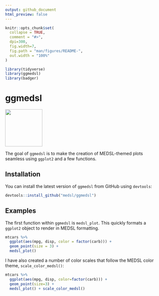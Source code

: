 ```yaml
---
output: github_document
html_preview: false
---
```


```r
knitr::opts_chunk$set(
  collapse = TRUE,
  comment = "#>",
  dpi=300,
  fig.width=7,
  fig.path = "man/figures/README-",
  out.width = "100%"
)

library(tidyverse)
library(ggmedsl)
library(badger)
```
# ggmedsl 

[<img src="https://raw.githubusercontent.com/MEDSL/ggmedsl/master/man/figures/ggmedsl.png" height="120"/>](https://github.com/MEDSL/ggmedsl)

The goal of `ggmedsl` is to make the creation of MEDSL-themed plots seamless using `ggplot2` and a few functions. 

## Installation

You can install the latest version of `ggmedsl` from GitHub using `devtools`:

``` r
devtools::install_github("medsl/ggmedsl")
```

## Examples

The first function within `ggmedsl` is `medsl_plot`. This quickly formats a `ggplot2` object to render in MEDSL formatting. 

```r
mtcars %>% 
  ggplot(aes(mpg, disp, color = factor(carb))) +
  geom_point(size = 3) +
  medsl_plot()
```

I have also created a number of color scales that follow the MEDSL color theme, `scale_color_medsl()`: 

```r
mtcars %>% 
  ggplot(aes(mpg, disp, color=factor(carb))) +
  geom_point(size=3) +
  medsl_plot() + scale_color_medsl()
```

